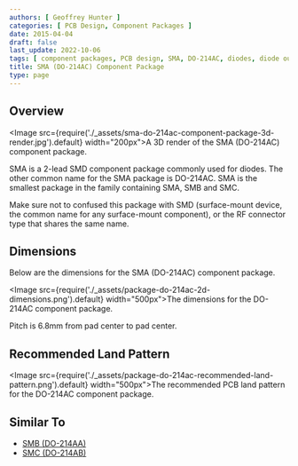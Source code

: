 ```yaml
---
authors: [ Geoffrey Hunter ]
categories: [ PCB Design, Component Packages ]
date: 2015-04-04
draft: false
last_update: 2022-10-06
tags: [ component packages, PCB design, SMA, DO-214AC, diodes, diode outline, land pattern ]
title: SMA (DO-214AC) Component Package
type: page
---
```


## Overview

<Image src={require('./_assets/sma-do-214ac-component-package-3d-render.jpg').default} width="200px">A 3D render of the SMA (DO-214AC) component package.</Image>

SMA is a 2-lead SMD component package commonly used for diodes. The other common name for the SMA package is DO-214AC. SMA is the smallest package in the family containing SMA, SMB and SMC.

Make sure not to confused this package with SMD (surface-mount device, the common name for any surface-mount component), or the RF connector type that shares the same name.

## Dimensions

Below are the dimensions for the SMA (DO-214AC) component package.

<Image src={require('./_assets/package-do-214ac-2d-dimensions.png').default} width="500px">The dimensions for the DO-214AC component package.</Image>

Pitch is 6.8mm from pad center to pad center.

## Recommended Land Pattern

<Image src={require('./_assets/package-do-214ac-recommended-land-pattern.png').default} width="500px">The recommended PCB land pattern for the DO-214AC component package.</Image>

## Similar To

* [SMB (DO-214AA)](/pcb-design/component-packages/smb-do-214aa-component-package/)
* [SMC (DO-214AB)](/pcb-design/component-packages/smc-do-214ab-component-package/)